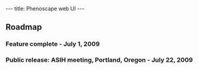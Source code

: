 ---
title: Phenoscape web UI
---

==Roadmap==

===Feature complete - July 1, 2009===
===Public release: ASIH meeting, Portland, Oregon - July 22, 2009===